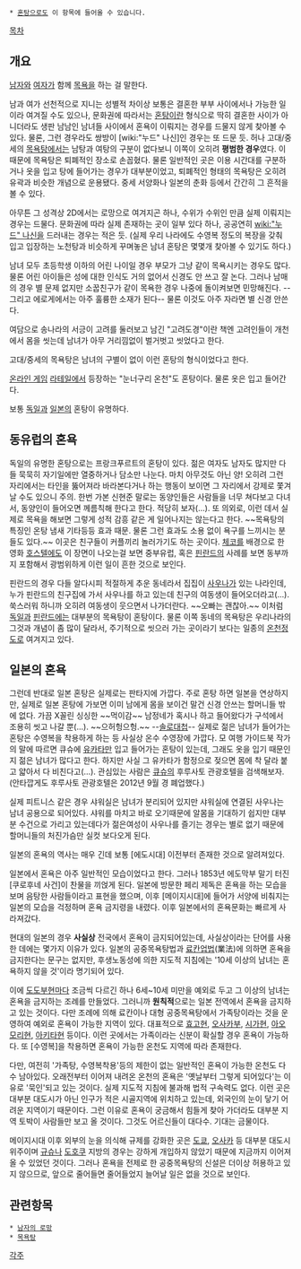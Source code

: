  * [[혼탕]]으로도 이 항목에 들어올 수 있습니다.

[[목차]]

== 개요 ==
[[남자]]와 [[여자]]가 함께 [[목욕]]을 하는 걸 말한다.

남과 여가 선천적으로 지니는 성별적 차이상 보통은 결혼한 부부 사이에서나 가능한 일이라 여겨질 수도 있으나, 문화권에 따라서는 [[혼탕]]이란 형식으로 딱히 결혼한 사이가 아니더라도 생판 남남인 남녀들 사이에서 혼욕이 이뤄지는 경우를 드물지 않게 찾아볼 수 있다. 물론, 그런 경우라도 쌍방이 [wiki:"누드" 나신]인 경우는 또 드문 듯. 허나 고대/중세의 [[목욕탕]]에서는 남탕과 여탕의 구분이 없다보니 이쪽이 오히려 '''평범한 경우'''였다. 이 때문에 목욕탕은 퇴폐적인 장소로 손꼽혔다. 물론 일반적인 곳은 이용 시간대를 구분하거나 옷을 입고 탕에 들어가는 경우가 대부분이었고, 퇴폐적인 형태의 목욕탕은 오히려 유곽과 비슷한 개념으로 운용됐다. 중세 서양화나 일본의 춘화 등에서 간간히 그 흔적을 볼 수 있다.

아무튼 그 성격상 2D에서는 로망으로 여겨지곤 하나, 수위가 수위인 만큼 실제 이뤄지는 경우는 드물다. 문화권에 따라 실제 존재하는 곳이 일부 있다 하나, 공공연히 [[wiki:"누드" 나신]]을 드러내는 경우는 적은 듯. (실제 우리 나라에도 수영복 정도의 복장을 갖춰 입고 입장하는 노천탕과 비슷하게 꾸며놓은 남녀 혼탕은 몇몇개 찾아볼 수 있기도 하다.)

남녀 모두 초등학생 이하의 어린 나이일 경우 부모가 그냥 같이 목욕시키는 경우도 많다. 물론 어린 아이들은 성에 대한 인식도 거의 없어서 신경도 안 쓰고 잘 논다. 그러나 남매의 경우 별 문제 없지만 소꿉친구가 같이 목욕한 경우 나중에 돌이켜보면 민망해진다. --그리고 에로게에서는 아주 훌륭한 소재가 된다-- 물론 이것도 아주 자라면 별 신경 안쓴다.

여담으로 송나라의 서긍이 고려를 둘러보고 남긴 "고려도경"이란 책엔 고려인들이 개천에서 몸을 씻는데 남녀가 아무 거리낌없이 벌거벗고 씻었다고 한다.

고대/중세의 목욕탕은 남녀의 구별이 없이 이런 혼탕의 형식이었다고 한다.

[[온라인 게임]] [[라테일]]에서 등장하는 "눈너구리 온천"도 혼탕이다. 물론 옷은 입고 들어간다.

보통 [[독일]]과 [[일본]]의 혼탕이 유명하다.

== 동유럽의 혼욕 ==
독일의 유명한 혼탕으로는 프랑크푸르트의 혼탕이 있다. 젊은 여자도 남자도 많지만 다들 묵묵히 자기일에만 열중하거나 담소만 나눈다. 마치 아무것도 아닌 양! 오히려 그런 자리에서는 타인을 뚫어져라 바라본다거나 하는 행동이 보이면 그 자리에서 강제로 쫓겨날 수도 있으니 주의. 한번 가본 신현준 말로는 동양인들은 사람들을 너무 쳐다보고 다녀서, 동양인이 들어오면 께름칙해 한다고 한다. 적당히 보자(…). 또 의외로, 이런 데서 실제로 목욕을 해보면 그렇게 성적 감흥 같은 게 일어나지는 않는다고 한다. ~~목욕탕의 특징인 온탕 냄새 기타등등 효과 때문. 물론 그런 효과도 소용 없이 욕구를 느끼시는 분들도 있다.~~ 이곳은 친구들이 커플끼리 놀러가기도 하는 곳이다. [[체코]]를 배경으로 한 영화 [[호스텔]]에도 이 장면이 나오는걸 보면 중부유럽, 혹은 [[핀란드]]의 사례를 보면 동부까지 포함해서 광범위하게 이런 일이 흔한 것으로 보인다.

핀란드의 경우 다들 알다시피 적절하게 추운 동네라서 집집이 [[사우나]]가 있는 나라인데, 누가 핀란드의 친구집에 가서 사우나를 하고 있는데 친구의 여동생이 들어오더라고(…). 쑥스러워 하니까 오히려 여동생이 웃으면서 나가더란다. ~~오빠는 괜찮아.~~ 이처럼 [[독일]]과 [[핀란드]]에는 대부분의 목욕탕이 혼탕이다. 물론 이쪽 동네의 목욕탕은 우리나라의 그것과 개념이 좀 많이 달라서, 주기적으로 씻으러 가는 곳이라기 보다는 일종의 [[온천]]정도로 여겨지고 있다.

== 일본의 혼욕 ==
그런데 반대로 일본 혼탕은 실제로는 판타지에 가깝다. 주로 혼탕 하면 일본을 연상하지만, 실제로 일본 혼탕에 가보면 이미 남에게 몸을 보이건 말건 신경 안쓰는 할머니들 밖에 없다. 가끔 X꼴린 싱싱한 ~~먹이감~~ 남정네가 혹시나 하고 들어왔다가 구석에서 조용히 씻고 나갈 뿐(…). ~~으허헝으헝.~~ --[[솔로대첩]]-- 실제로 젊은 남녀가 들어가는 혼탕은 수영복을 착용하게 하는 등 사실상 온수 수영장에 가깝다. 모 여행 가이드북 작가의 말에 따르면 큐슈에 [[유카타]]만 입고 들어가는 혼탕이 있는데, 그래도 옷을 입기 때문인지 젊은 남녀가 많다고 한다. 하지만 사실 그 유카타가 함정으로 젖으면 몸에 착 달라 붙고 얇아서 다 비친다고(…). 관심있는 사람은 [[큐슈]]의 후루사토 관광호텔을 검색해보자.(안타깝게도 후루사토 관광호텔은 2012년 9월 경 폐업했다.)

실제 피트니스 같은 경우 샤워실은 남녀가 분리되어 있지만 샤워실에 연결된 사우나는 남녀 공용으로 되어있다. 샤워를 마치고 바로 오기때문에 알몸을 기대하기 쉽지만 대부분 수건으로 가리고 있는데다가 젊은여성이 사우나를 즐기는 경우는 별로 없기 때문에 할머니들의 처진가슴만 실컷 보다오게 된다.

일본의 혼욕의 역사는 매우 긴데 보통 [에도시대] 이전부터 존재한 것으로 알려져있다.

일본에서 혼욕은 아주 일반적인 모습이었다고 한다. 그러나 1853년 에도막부 말기 터진 [쿠로후네 사건]이 찬물을 끼얹게 된다. 일본에 방문한 페리 제독은 혼욕을 하는 모습을 보며 음탕한 사람들이라고 표현을 했으며, 이후 [메이지시대]에 들어가 서양에 비춰지는 일본의 모습을 걱정하며 혼욕 금지령을 내렸다. 이후 일본에서의 혼욕문화는 빠르게 사라져갔다.

현대의 일본의 경우 '''사실상''' 전국에서 혼욕이 금지되어있는데, 사실상이라는 단어를 사용한 데에는 몇가지 이유가 있다.
일본의 공중목욕탕법과 [[료칸]]업법(業法)에 의하면 혼욕을 금지한다는 문구는 없지만, 후생노동성에 의한 지도적 지침에는 '10세 이상의 남녀는 혼욕하지 않을 것'이라 명기되어 있다.

이에 [[도도부현]]마다 조금씩 다르긴 하나 6세~10세 미만을 예외로 두고 그 이상의 남녀는 혼욕을 금지하는 조례를 만들었다. 
그러니까 '''원칙적'''으로는 일본 전역에서 혼욕을 금지하고 있는 것이다. 다만 조례에 의해 료칸이나 대형 공중목욕탕에서 가족탕이라는 것을 운영하여 예외로 혼욕이 가능한 지역이 있다. 대표적으로 [[효고]]현, [[오사카]]부, [[시가]]현, [[아오모리]]현, [[아키타]]현 등이다. 이런 곳에서는 가족이라는 신분이 확실할 경우 혼욕이 가능하다. 또 [수영복]을 착용하면 혼욕이 가능한 온천도 지역에 따라 존재한다.

다만, 여전히 '가족탕, 수영복착용'등의 제한이 없는 일반적인 혼욕이 가능한 온천도 다수 남아있다. 오래전부터 이어져 내려온 온천의 혼욕은 '옛날부터 그렇게 되어있다'는 이유로 '묵인'되고 있는 것이다. 실제 지도적 지침에 불과해 법적 구속력도 없다.
이런 곳은 대부분 대도시가 아닌 인구가 적은 시골지역에 위치하고 있는데, 외국인의 눈이 닿기 어려운 지역이기 때문이다. 그런 이유로 혼욕이 궁금해서 힘들게 찾아 가더라도 대부분 지역 토박이 사람들만 보고 올 것이다. 그것도 어르신들이 대다수. 기대는 금물이다.

메이지시대 이후 외부의 눈을 의식해 규제를 강화한 곳은 [[도쿄]], [[오사카]] 등 대부분 대도시 위주이며 [[규슈]]나 [[도호쿠]] 지방의 경우는 강하게 개입하지 않았기 때문에 지금까지 이어져올 수 있었던 것이다. 그러나 혼욕을 전제로 한 공중목욕탕의 신설은 더이상 허용하고 있지 않으므로, 앞으로 줄어들면 줄어들었지 늘어날 일은 없을 것으로 보인다.

== 관련항목 ==
 * [[남자의 로망]]
 * [[목욕탕]]


[[각주]]
